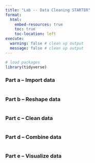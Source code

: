 ```yaml
---
title: "Lab -- Data Cleaning STARTER"
format:
  html:
    embed-resources: true
    toc: true
    toc-location: left
execute: 
  warning: false # clean up output
  message: false # clean up output
---
```


```r

# load packages
library(tidyverse)

```

### Part a -- Import data

```r

```

### Part b -- Reshape data

```r

```

### Part c -- Clean data

```r

```

### Part d -- Combine data

```r

```

### Part e -- Visualize data

```r

```